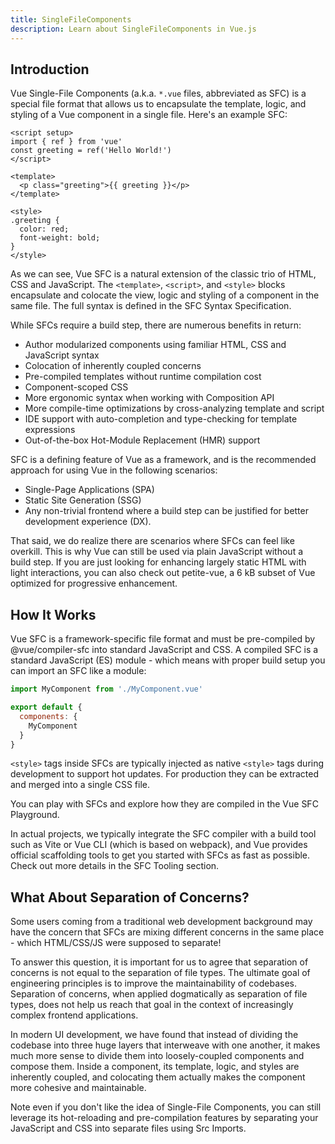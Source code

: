 ```yaml
---
title: SingleFileComponents
description: Learn about SingleFileComponents in Vue.js
---
```


## Introduction

Vue Single-File Components (a.k.a. `*.vue` files, abbreviated as SFC) is a special file format that allows us to encapsulate the template, logic, and styling of a Vue component in a single file. Here's an example SFC:

```vue
<script setup>
import { ref } from 'vue'
const greeting = ref('Hello World!')
</script>

<template>
  <p class="greeting">{{ greeting }}</p>
</template>

<style>
.greeting {
  color: red;
  font-weight: bold;
}
</style>
```

As we can see, Vue SFC is a natural extension of the classic trio of HTML, CSS and JavaScript. The `<template>`, `<script>`, and `<style>` blocks encapsulate and colocate the view, logic and styling of a component in the same file. The full syntax is defined in the SFC Syntax Specification.

While SFCs require a build step, there are numerous benefits in return:

- Author modularized components using familiar HTML, CSS and JavaScript syntax
- Colocation of inherently coupled concerns
- Pre-compiled templates without runtime compilation cost
- Component-scoped CSS
- More ergonomic syntax when working with Composition API
- More compile-time optimizations by cross-analyzing template and script
- IDE support with auto-completion and type-checking for template expressions
- Out-of-the-box Hot-Module Replacement (HMR) support

SFC is a defining feature of Vue as a framework, and is the recommended approach for using Vue in the following scenarios:

- Single-Page Applications (SPA)
- Static Site Generation (SSG)
- Any non-trivial frontend where a build step can be justified for better development experience (DX).

That said, we do realize there are scenarios where SFCs can feel like overkill. This is why Vue can still be used via plain JavaScript without a build step. If you are just looking for enhancing largely static HTML with light interactions, you can also check out petite-vue, a 6 kB subset of Vue optimized for progressive enhancement.

## How It Works

Vue SFC is a framework-specific file format and must be pre-compiled by @vue/compiler-sfc into standard JavaScript and CSS. A compiled SFC is a standard JavaScript (ES) module - which means with proper build setup you can import an SFC like a module:

```js
import MyComponent from './MyComponent.vue'

export default {
  components: {
    MyComponent
  }
}
```

`<style>` tags inside SFCs are typically injected as native `<style>` tags during development to support hot updates. For production they can be extracted and merged into a single CSS file.

You can play with SFCs and explore how they are compiled in the Vue SFC Playground.

In actual projects, we typically integrate the SFC compiler with a build tool such as Vite or Vue CLI (which is based on webpack), and Vue provides official scaffolding tools to get you started with SFCs as fast as possible. Check out more details in the SFC Tooling section.

## What About Separation of Concerns?

Some users coming from a traditional web development background may have the concern that SFCs are mixing different concerns in the same place - which HTML/CSS/JS were supposed to separate!

To answer this question, it is important for us to agree that separation of concerns is not equal to the separation of file types. The ultimate goal of engineering principles is to improve the maintainability of codebases. Separation of concerns, when applied dogmatically as separation of file types, does not help us reach that goal in the context of increasingly complex frontend applications.

In modern UI development, we have found that instead of dividing the codebase into three huge layers that interweave with one another, it makes much more sense to divide them into loosely-coupled components and compose them. Inside a component, its template, logic, and styles are inherently coupled, and colocating them actually makes the component more cohesive and maintainable.

Note even if you don't like the idea of Single-File Components, you can still leverage its hot-reloading and pre-compilation features by separating your JavaScript and CSS into separate files using Src Imports.